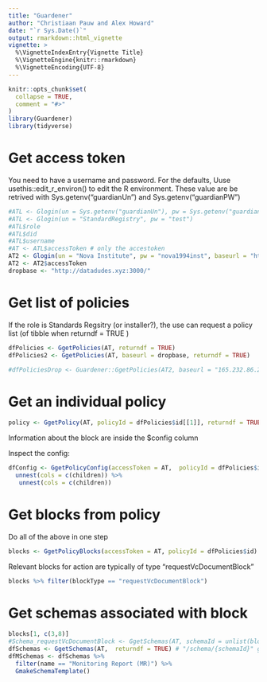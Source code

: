 ```yaml
---
title: "Guardener"
author: "Christiaan Pauw and Alex Howard"
date: "`r Sys.Date()`"
output: rmarkdown::html_vignette
vignette: >
  %\VignetteIndexEntry{Vignette Title}
  %\VignetteEngine{knitr::rmarkdown}
  %\VignetteEncoding{UTF-8}
---
```


```r
knitr::opts_chunk$set(
  collapse = TRUE,
  comment = "#>"
)
library(Guardener)
library(tidyverse)
```

# Get access token

You need to have a username and password. For the defaults, Uuse usethis::edit_r_environ() to edit the R environment. These value are be retrived with Sys.getenv("guardianUn") and Sys.getenv("guardianPW")

```r
#ATL <- Glogin(un = Sys.getenv("guardianUn"), pw = Sys.getenv("guardianPW"))
#ATL <- Glogin(un = "StandardRegistry", pw = "test")
#ATL$role
#ATL$did
#ATL$username
#AT <- ATL$accessToken # only the accestoken
AT2 <- Glogin(un = "Nova Institute", pw = "nova1994inst", baseurl = "http://datadudes.xyz:3000")
AT2 <- AT2$accessToken
dropbase <- "http://datadudes.xyz:3000/"
```

# Get list of policies 

If the role is Standards Regsitry (or installer?), the use can request a policy list (of tibble when returndf = TRUE )

```r
dfPolicies <- GgetPolicies(AT, returndf = TRUE)
dfPolicies2 <- GgetPolicies(AT, baseurl = dropbase, returndf = TRUE)

#dfPoliciesDrop <- Guardener::GgetPolicies(AT2, baseurl = "165.232.86.237:3000")
```


# Get an individual policy

```r
policy <- GgetPolicy(AT, policyId = dfPolicies$id[[1]], returndf = TRUE)
```
Information about the block are inside the $config column

Inspect the config:

```r
dfConfig <- GgetPolicyConfig(accessToken = AT,  policyId = dfPolicies$id[[1]]) %>% 
  unnest(cols = c(children)) %>% 
   unnest(cols = c(children))
```


# Get blocks from policy

Do all of the above in one step

```r
blocks <- GgetPolicyBlocks(accessToken = AT, policyId = dfPolicies$id)
```

Relevant blocks for action are typically of type "requestVcDocumentBlock"

```r
blocks %>% filter(blockType == "requestVcDocumentBlock")
```
# Get schemas associated with block

```r
blocks[1, c(3,8)]
#Schema_requestVcDocumentBlock <- GgetSchemas(AT, schemaId = unlist(blocks[1, c(8)]), returndf = TRUE)
dfSchemas <- GgetSchemas(AT,  returndf = TRUE) # "/schema/{schemaId}" gives a 500 so get everything and filter
dfMSchemas <- dfSchemas %>% 
  filter(name == "Monitoring Report (MR)") %>% 
  GmakeSchemaTemplate()
```


